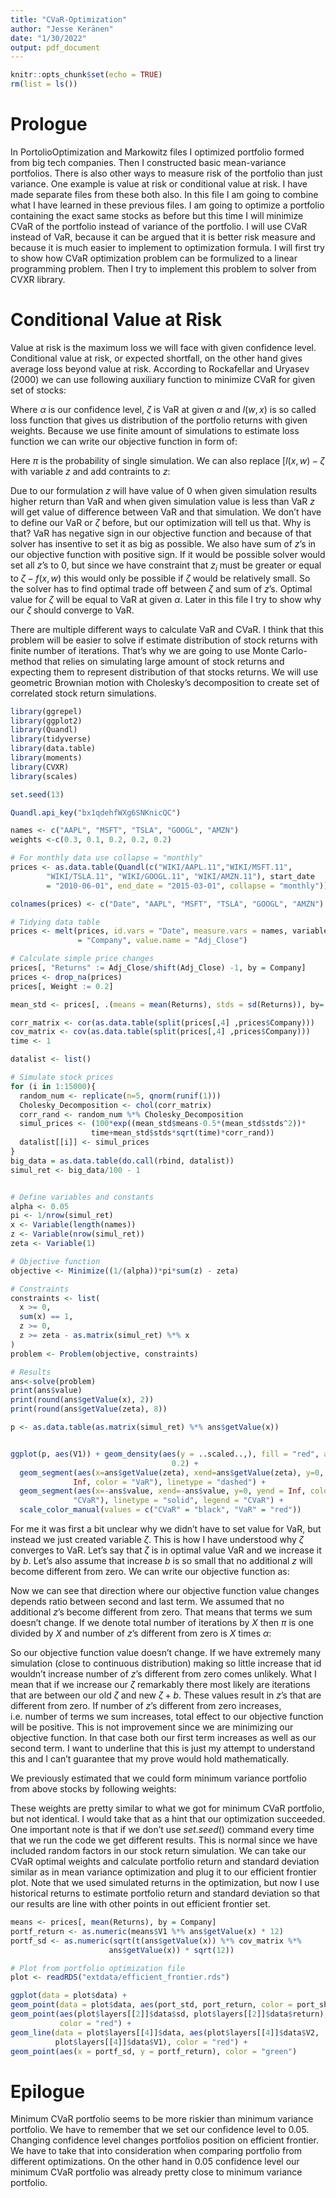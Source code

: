 ```yaml
---
title: "CVaR-Optimization"
author: "Jesse Keränen"
date: "1/30/2022"
output: pdf_document
---
```


```r
knitr::opts_chunk$set(echo = TRUE)
rm(list = ls())
```

# Prologue

In PortolioOptimization and Markowitz files I optimized portfolio formed from big tech companies. Then I constructed basic mean-variance portfolios. There is also other ways to measure risk of the portfolio than just variance. One example is value at risk or conditional value at risk. I have made separate files from these both also. In this file I am going to combine what I have learned in these previous files. I am going to optimize a portfolio containing the exact same stocks as before but this time I will minimize CVaR of the portfolio instead of variance of the portfolio. I will use CVaR instead of VaR, because it can be argued that it is better risk measure and because it is much easier to implement to optimization formula. I will first try to show how CVaR optimization problem can be formulized to a linear programming problem. Then I try to implement this problem to solver from CVXR library.

# Conditional Value at Risk

Value at risk is the maximum loss we will face with given confidence level. Conditional value at risk, or expected shortfall, on the other hand gives average loss beyond value at risk. According to Rockafellar and Uryasev (2000) we can use following auxiliary function to minimize CVaR for given set of stocks:

\begin{center}
$F_\alpha(x, \zeta) = \zeta + \alpha^{-1} \int_{l(x, w)<\zeta}[l(x,w) - \zeta]p(w)dw$
\end{center}

Where $\alpha$ is our confidence level, $\zeta$ is VaR at given $\alpha$ and $l(w,x)$ is so called loss function that gives us distribution of the portfolio returns with given weights. Because we use finite amount of simulations to estimate loss function we can write our objective function in form of:

\begin{center}
$F_\alpha(x, \zeta) = \alpha^{-1} \sum_{j=1}^J\pi_j[l(x,w) - \zeta] - \zeta$
\end{center}

Here $\pi$ is the probability of single simulation. We can also replace $[l(x,w) - \zeta$ with variable $z$ and add contraints to $z$:

\begin{center}
$F_\alpha(x, \zeta) = \alpha^{-1} \sum_{j=1}^J\pi_jz_j - \zeta$

$s.t. \ z_j \geq\zeta - f(x, w)$

$z_j \geq 0$
\end{center}

Due to our formulation $z$ will have value of 0 when given simulation results higher return than VaR and when given simulation value is less than VaR $z$ will get value of difference between VaR and that simulation. We don't have to define our VaR or $\zeta$ before, but our optimization will tell us that. Why is that? VaR has negative sign in our objective function and because of that solver has insentive to set it as big as possible. We also have sum of $z$'s in our objective function with positive sign. If it would be possible solver would set all $z$'s to 0, but since we have constraint that $z_i$ must be greater or equal to $\zeta - f(x, w)$ this would only be possible if $\zeta$ would be relatively small. So the solver has to find optimal trade off between $\zeta$ and sum of $z$'s. Optimal value for $\zeta$ will be equal to VaR at given $\alpha$. Later in this file I try to show why our $\zeta$ should converge to VaR.

There are multiple different ways to calculate VaR and CVaR. I think that this problem will be easier to solve if estimate distribution of stock returns with finite number of iterations. That's why we are going to use Monte Carlo-method that relies on simulating large amount of stock returns and expecting them to represent distribution of that stocks returns. We will use geometric Brownian motion with Cholesky's decomposition to create set of correlated stock return simulations.

```r
library(ggrepel)
library(ggplot2)
library(Quandl)
library(tidyverse)
library(data.table)
library(moments)
library(CVXR)
library(scales)

set.seed(13)

Quandl.api_key("bx1qdehfWXg6SNKnicQC")

names <- c("AAPL", "MSFT", "TSLA", "GOOGL", "AMZN")
weights <-c(0.3, 0.1, 0.2, 0.2, 0.2)

# For monthly data use collapse = "monthly"
prices <- as.data.table(Quandl(c("WIKI/AAPL.11","WIKI/MSFT.11",
        "WIKI/TSLA.11", "WIKI/GOOGL.11", "WIKI/AMZN.11"), start_date
        = "2010-06-01", end_date = "2015-03-01", collapse = "monthly"))

colnames(prices) <- c("Date", "AAPL", "MSFT", "TSLA", "GOOGL", "AMZN")

# Tidying data table
prices <- melt(prices, id.vars = "Date", measure.vars = names, variable.name
               = "Company", value.name = "Adj_Close")

# Calculate simple price changes
prices[, "Returns" := Adj_Close/shift(Adj_Close) -1, by = Company]
prices <- drop_na(prices)
prices[, Weight := 0.2]

mean_std <- prices[, .(means = mean(Returns), stds = sd(Returns)), by= Company]

corr_matrix <- cor(as.data.table(split(prices[,4] ,prices$Company)))
cov_matrix <- cov(as.data.table(split(prices[,4] ,prices$Company)))
time <- 1

datalist <- list()

# Simulate stock prices 
for (i in 1:15000){
  random_num <- replicate(n=5, qnorm(runif(1)))
  Cholesky_Decomposition <- chol(corr_matrix)
  corr_rand <- random_num %*% Cholesky_Decomposition
  simul_prices <- (100*exp((mean_std$means-0.5*(mean_std$stds^2))*
                  time+mean_std$stds*sqrt(time)*corr_rand))
  datalist[[i]] <- simul_prices
}
big_data = as.data.table(do.call(rbind, datalist))
simul_ret <- big_data/100 - 1


# Define variables and constants
alpha <- 0.05
pi <- 1/nrow(simul_ret)
x <- Variable(length(names))
z <- Variable(nrow(simul_ret))
zeta <- Variable(1)

# Objective function
objective <- Minimize((1/(alpha))*pi*sum(z) - zeta)

# Constraints
constraints <- list(
  x >= 0,
  sum(x) == 1,
  z >= 0,
  z >= zeta - as.matrix(simul_ret) %*% x
)
problem <- Problem(objective, constraints)

# Results
ans<-solve(problem)
print(ans$value)
print(round(ans$getValue(x), 2))
print(round(ans$getValue(zeta), 8))

p <- as.data.table(as.matrix(simul_ret) %*% ans$getValue(x))


ggplot(p, aes(V1)) + geom_density(aes(y = ..scaled..,), fill = "red", alpha =
                                    0.2) + 
  geom_segment(aes(x=ans$getValue(zeta), xend=ans$getValue(zeta), y=0, yend =
              Inf, color = "VaR"), linetype = "dashed") + 
  geom_segment(aes(x=-ans$value, xend=-ans$value, y=0, yend = Inf, color =
              "CVaR"), linetype = "solid", legend = "CVaR") +
  scale_color_manual(values = c("CVaR" = "black", "VaR" = "red"))
```

For me it was first a bit unclear why we didn't have to set value for VaR, but instead we just created variable $\zeta$. This is how I have understood why $\zeta$ converges to VaR. Let's say that $\zeta$ is in optimal value VaR and we increase it by $b$. Let's also assume that increase $b$ is so small that no additional $z$ will become different from zero. We can write our objective function as:

\begin{center}
$\alpha^{-1}\sum(\zeta - z_j +b)\pi - (\zeta + b)$

$\frac{\sum(\zeta - z_j)\pi}{\alpha} +\frac{\sum b\pi}{\alpha} - \zeta - b$
\end{center}

Now we can see that direction where our objective function value changes depends ratio between second and last term. We assumed that no additional $z$'s become different from zero. That means that terms we sum doesn't change. If we denote total number of iterations by $X$ then $\pi$ is one divided by $X$ and number of $z$'s different from zero is $X$ times $\alpha$:

\begin{center}
$\frac{\sum(\zeta - z_j)\pi}{\alpha} +\frac{b \frac{1}{X}\alpha X}{\alpha} - \zeta - b$

$\frac{\sum(\zeta - z_j)\pi}{\alpha} + b - \zeta - b$

$\frac{\sum(\zeta - z_j)\pi}{\alpha} - \zeta$
\end{center}

So our objective function value doesn't change. If we have extremely many simulation (close to continuous distribution) making so little increase that id wouldn't increase number of $z$'s different from zero comes unlikely. What I mean that if we increase our $\zeta$ remarkably there most likely are iterations that are between our old $\zeta$ and new $\zeta + b$. These values result in $z$'s that are different from zero. If number of $z$'s different from zero increases, i.e. number of terms we sum increases, total effect to our objective function will be positive. This is not improvement since we are minimizing our objective function. In that case both our first term increases as well as our second term. I want to underline that this is just my attempt to understand this and I can't guarantee that my prove would hold mathematically.

We previously estimated that we could form minimum variance portfolio from above stocks by following weights:

\begin{center}
$AAPL \ 0.13865260$

$MSFT \ 0.43687927$

$TSLA \ 0.04831945$

$GOOGL \ 0.16201185$

$AMZN \ 0.21413684$
\end{center}

These weights are pretty similar to what we got for minimum CVaR portfolio, but not identical. I would take that as a hint that our optimization succeeded. One important note is that if we don't use $set.seed()$ command every time that we run the code we get different results. This is normal since we have included random factors in our stock return simulation. We can take our CVaR optimal weights and calculate portfolio return and standard deviation similar as in mean variance optimization and plug it to our efficient frontier plot. Note that we used simulated returns in the optimization, but now I use historical returns to estimate portfolio return and standard deviation so that our results are line with other points in out efficient frontier set.

```r
means <- prices[, mean(Returns), by = Company]
portf_return <- as.numeric(means$V1 %*% ans$getValue(x) * 12)
portf_sd <- as.numeric(sqrt(t(ans$getValue(x)) %*% cov_matrix %*%
                      ans$getValue(x)) * sqrt(12))

# Plot from portfolio optimization file
plot <- readRDS("extdata/efficient_frontier.rds")

ggplot(data = plot$data) + 
geom_point(data = plot$data, aes(port_std, port_return, color = port_sharpe)) +
geom_point(aes(plot$layers[[2]]$data$sd, plot$layers[[2]]$data$return), 
           color = "red") + 
geom_line(data = plot$layers[[4]]$data, aes(plot$layers[[4]]$data$V2,
          plot$layers[[4]]$data$V1), color = "red") +
geom_point(aes(x = portf_sd, y = portf_return), color = "green")
```

# Epilogue

Minimum CVaR portfolio seems to be more riskier than minimum variance portfolio. We have to remember that we set our confidence level to 0.05. Changing confidence level changes portfolios position on efficient frontier. We have to take that into consideration when comparing portfolio from different optimizations. On the other hand in 0.05 confidence level our minimum CVaR portfolio was already pretty close to minimum variance portfolio.
